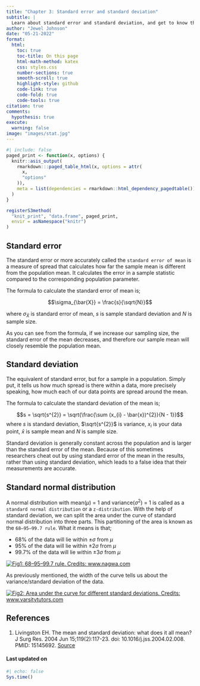 ```yaml
---
title: "Chapter 3: Standard error and standard deviation"
subtitle: |
  Learn about standard error and standard deviation, and get to know the standard normal distribution
author: "Jewel Johnson"
date: "05-21-2022"
format:
  html:
    toc: true
    toc-title: On this page
    html-math-method: katex
    css: styles.css
    number-sections: true
    smooth-scroll: true
    highlight-style: github
    code-link: true
    code-fold: true
    code-tools: true
citation: true
comments:
  hypothesis: true
execute: 
  warning: false
image: "images/stat.jpg"
---
```


```r
#| include: false
paged_print <- function(x, options) {
  knitr::asis_output(
    rmarkdown:::paged_table_html(x, options = attr(
      x,
      "options"
    )),
    meta = list(dependencies = rmarkdown::html_dependency_pagedtable())
  )
}

registerS3method(
  "knit_print", "data.frame", paged_print,
  envir = asNamespace("knitr")
)
```

## Standard error

The standard error or more accurately called the `standard error of mean` is a measure of spread that calculates how far the sample mean is different from the population mean. It calculates the error in a sample statistic compared to the corresponding population parameter.

The formula to calculate the standard error of mean is;

$$\sigma_{\bar{X}} = \frac{s}{\sqrt{N}}$$

where $\sigma_{\bar{X}}$ is standard error of mean, $s$ is sample standard deviation and $N$ is sample size.

As you can see from the formula, if we increase our sampling size, the standard error of the mean decreases, and therefore our sample mean will closely resemble the population mean.

## Standard deviation

The equivalent of standard error, but for a sample in a population. Simply put, it tells us how much spread is there within a data, more precisely speaking, how much each of our data points are spread around the mean.

The formula to calculate the standard deviation of the mean is;

$$s = \sqrt{s^{2}} = \sqrt{\frac{\sum (x_{i} - \bar{x})^{2}}{N - 1}}$$ where $s$ is standard deviation, $\sqrt{s^{2}}$ is variance, $x_{i}$ is your data point, $\bar{x}$ is sample mean and $N$ is sample size.

Standard deviation is generally constant across the population and is larger than the standard error of the mean. Because of this sometimes researchers cheat out by using standard error of the mean in the results, rather than using standard deviation, which leads to a false idea that their measurements are accurate.

## Standard normal distribution

A normal distribution with mean($\mu$) = 1 and variance($\sigma^{2}$) = 1 is called as a `standard normal distribution` or a `z-distribution`. With the help of standard deviation, we can split the area under the curve of standard normal distribution into three parts. This partitioning of the area is known as the `68–95–99.7 rule`. What it means is that;

-   68% of the data will lie within $±\sigma$ from $\mu$
-   95% of the data will lie within $±2\sigma$ from $\mu$
-   99.7% of the data will lie within $±3\sigma$ from $\mu$

[![Fig1: 68--95--99.7 rule. Credits: www.nagwa.com](https://images.nagwa.com/figures/explainers/378184608718/2.svg)](https://www.nagwa.com/en/explainers/378184608718/)

As previously mentioned, the width of the curve tells us about the variance/standard deviation of the data.

[![Fig2: Area under the curve for different standard deviations. Credits: www.varsitytutors.com](https://www.varsitytutors.com/assets/vt-hotmath-legacy/hotmath_help/topics/normal-distribution-of-data/normal-distribution-1.gif)](https://www.varsitytutors.com/hotmath/hotmath_help/topics/normal-distribution-of-data)

## References

1.  Livingston EH. The mean and standard deviation: what does it all mean? J Surg Res. 2004 Jun 15;119(2):117-23. doi: 10.1016/j.jss.2004.02.008. PMID: 15145692. [Source](https://www.journalofsurgicalresearch.com/article/S0022-4804(04)00055-1/fulltext)

#### Last updated on {.unnumbered .unlisted}

```r
#| echo: false
Sys.time()
```

<a hidden href="https://info.flagcounter.com/ynrK"><img src="https://s11.flagcounter.com/count2/ynrK/bg_000000/txt_FFFFFF/border_F0F0F0/columns_5/maxflags_25/viewers_0/labels_1/pageviews_1/flags_0/percent_0/" alt="Flag Counter" border="0"/></a>
